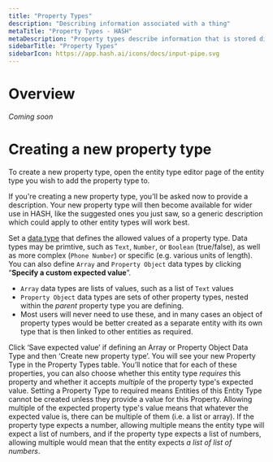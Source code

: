 ```yaml
---
title: "Property Types"
description: "Describing information associated with a thing"
metaTitle: "Property Types - HASH"
metaDescription: "Property types describe information that is stored directly on a thing, without reference to any other entity"
sidebarTitle: "Property Types"
sidebarIcon: https://app.hash.ai/icons/docs/input-pipe.svg
---
```


# Overview

_Coming soon_

# Creating a new property type

To create a new property type, open the entity type editor page of the entity type you wish to add the property type to.

If you're creating a new property type, you'll be asked now to provide a description. Your new property type will then become available for wider use in HASH, like the suggested ones you just saw, so a generic description which could apply to other entity types will work best.

Set a [data type](/guide/types/data-types) that defines the allowed values of a property type. Data types may be primtive, such as `Text`, `Number`, or `Boolean` (true/false), as well as more complex (`Phone Number`) or specific (e.g. various units of length). You can also define `Array` and `Property Object` data types by clicking “**Specify a custom expected value**”.
- `Array` data types are lists of values, such as a list of `Text` values
- `Property Object` data types are sets of other property types, nested within the _parent_ property type you are defining.
- Most users will never need to use these, and in many cases an object of property types would be better created as a separate entity with its own type that is then linked to other entities as required.

Click ‘Save expected value’ if defining an Array or Property Object Data Type and then ‘Create new property type’. You will see your new Property Type in the Property Types table. You’ll notice that for each of these properties, you can also choose whether this entity type _requires_ this property and whether it accepts _multiple_ of the property type's expected value. Setting a Property Type to required means Entities of this Entity Type cannot be created unless they provide a value for this Property. Allowing multiple of the expected property type's value means that whatever the expected value is, there can be multiple of them (i.e. a list or array). If the property type expects a number, allowing multiple means the entity type will expect a list of numbers, and if the property type expects a list of numbers, allowing multiple would mean that the entity expects _a list of list of numbers_.
